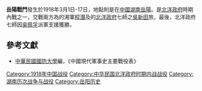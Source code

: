 {{vfd|_|date=2022/06/26}}
{{Infobox Military Conflict|
campaign=|
image=|
caption=|
conflict=岳陽戰鬥|
date=1918年3月1日－17日|
place=[[中國|中國]]湖南岳陽 |
result=|
combatant1=湘軍|
combatant2=北洋政府| 
commander1=[[程潛|程潛]]|
commander2=[[吳新田|吳新田]]|
strength1=數千|
strength2=數千|
casualties1=|
casualties2=|
}}
'''岳陽戰鬥'''發生於1918年3月1日-17日，地點則是在[[中國|中國]][[湖南|湖南]][[岳陽|岳陽]]。是[[北洋政府|北洋政府]]時期內戰之一，交戰兩方為的湘軍[[程潛|程潛]]及的[[北洋政府|北洋政府]]七師之[[吳新田|吳新田]]旅，最後，北洋政府七師因[[吳佩孚|吳佩孚]]派軍支援獲勝。
==參考文獻==
*[[中華民國|中華民國]][[國防大學_(臺灣)|國防大學]]編，《中國現代軍事史主要戰役表》
{{War-stub}}

[[Category:1918年中国战役|Category:1918年中国战役]]
[[Category:中华民国北洋政府时期内战战役|Category:中华民国北洋政府时期内战战役]]
[[Category:湖南历次战争与战役|Category:湖南历次战争与战役]]
[[Category:岳阳历史|Category:岳阳历史]]